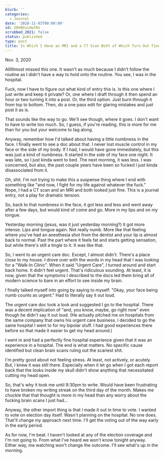 ```yaml
---
blurb: ''
categories:
  - Journal
date: '2020-11-03T00:00:00'
id: 20eNSuimwtRo
scrubbed_2021: false
status: published
type: post
title: In Which I Have an MRI and a CT Scan Both of Which Turn Out Fine
---
```


Nov. 3, 2020

Allllllmost missed this one. It wasn't as much because I didn't follow the routine as I didn't have a way to hold onto the routine. You see, I was in the hospital. 

Fuck, now I have to figure out what kind of entry this is. Is this one where I just write and keep it private? Or, one where I draft through it then spend an hour or two turning it into a post. Or, the third option. Just burn through it from top to bottom. Then, do a one pass edit for glaring mistakes and just post it as is. 

That sounds like the way to go. We'll see though, where it goes. I don't want to have to write too much. So, I guess, if you're reading, this is more for me than for you but your welcome to tag along. 

Anyway, remember how I'd talked about having a little numbness in the face. I finally went to see a doc about that. I never lost muscle control in my face or the side of my body. If I had, I would have gone immediately, but this was just a kind of numbness. It started in the side of my face one night. It was late, so I just kinda went to bed. The next morning, it was less. I was concerned, but also, the past couple years have been so fucked I just kinda disassociated from it. 

Oh, shit. I'm not trying to make this a suspense thing where I end with something like "and now, I fight for my life against whatever the fuck." Nope, I had a CT scan and an MRI and both looked just fine. This is a journal entry, not a play for dramatic tension. 

So, back to that numbness in the face, it got less and less and went away after a few days, but would kind of come and go. More in my lips and on my tongue. 

Yesterday morning (jesus, was it just yesterday morning?) it got more intense. Lips and tongue again. Not really numb. More like that feeling where you've had an anesthesia shot from the dentist and your lip is almost back to normal. Past the part where it feels fat and starts getting sensation, but while there's still a tingle to it. It was like that.  

So, I went to an urgent care doc. Except, I almost didn't. There's a place close to my house. I drove over with the words in my head that I was looking for a "Walk-In Clinic". When it said "Urgent Care", I turned around and start back home. It didn't feel urgent. That's ridiculous sounding. At least, it is now, given that the symptoms I described to the docs led them bring all of modern science to bare in an effort to see inside my brain. 

I finally talked myself into going by saying to myself: "Okay, your face being numb counts as urgent." Had to literally say it out loud. 

The urgent care doc took a look and suggested I go to the hospital. There was a decent implication of "and, you know, maybe, go right now" even though he didn't say it out loud. (He actually pitched me on hospitals from the same company that owns his urgent care business. I decided to go the same hospital I went to for my bipolar stuff. I had good experiences there before so that made it easier to get my head around.)

I went in and had a perfectly fine hospital experience given that it was an experience in a hospital. The end is what matters. No specific cause identified but clean brain scans ruling out the scariest shit. 

I'm pretty good about not feeling stress. At least, not actively, or acutely. But, I knew it was still there. Especially when it let go when I got each report back that the looks inside my skull didn't show anything that necessitated cutting my head open.

So, that's why it took me until 9:30pm to write. Would have been frustrating to have broken my writing streak on the third day of the month. Makes me chuckle that that thought is more in my head than any worry about the fucking brain scans I just had...

Anyway, the other import thing is that I made it out in time to vote. I wanted to vote on election day itself. Wasn't planning on the hospital. No one does. That'll change my approach next time. I'll get the voting out of the way early in the early period. 

As for now, I'm beat. I haven't looked at any of the election coverage and I'm not going to. From what I've heard we won't know tonight anyway. Either way, me watching won't change the outcome. I'll see what's up in the morning.
